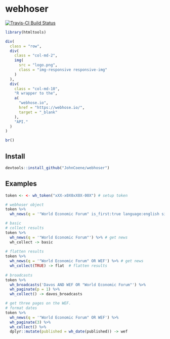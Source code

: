 # webhoser

[![Travis-CI Build Status](https://travis-ci.org/JohnCoene/webhoser.svg?branch=master)](https://travis-ci.org/JohnCoene/webhoser)

```r
library(htmltools)
```

```r
div(
  class = "row",
  div(
    class = "col-md-2",
    img(
      src = "logo.png",
      class = "img-responsive responsive-img"
    )
  ),
  div(
    class = "col-md-10",
    "R wrapper to the", 
    a(
      "webhose.io",
      href = "https://webhose.io/",
      target = "_blank"
    ), 
    "API."
  )
)

br()
```

## Install

```r
devtools::install_github("JohnCoene/webhoser")
```

## Examples

``` r
token <- <- wh_token("xXX-x0X0xX0X-00X") # setup token

# webhoser object
token %>% 
  wh_news(q = '"World Economic Forum" is_first:true language:english site_type:news') -> news

# basic
# collect results
token %>% 
  wh_news(q = '"World Economic Forum"') %>% # get news
  wh_collect -> basic
  
# flatten results
token %>% 
  wh_news(q = '"World Economic Forum" OR WEF') %>% # get news
  wh_collect(TRUE) -> flat  # flatten results
  
# broadcasts
token %>% 
  wh_broadcasts('Davos AND WEF OR "World Economic Forum"') %>% 
  wh_paginate(p = 1) %>% 
  wh_collect() -> davos_broadcasts

# get three pages on the WEF.
# format dates
token %>%  
  wh_news(q = '"World Economic Forum" OR WEF') %>% 
  wh_paginate(3) %>% 
  wh_collect() %>% 
  dplyr::mutate(published = wh_date(published)) -> wef
```